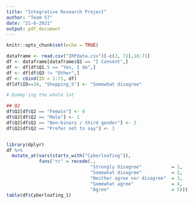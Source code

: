```yaml
---
title: "Integrative Research Project"
author: "Team 57"
date: "21-6-2021"
output: pdf_document
---
```


```r
knitr::opts_chunk$set(echo = TRUE)
```

```r
dataframe <- read.csv("IRPdata.csv")[-c(2, 71),18:71]
df <- dataframe[dataframe$Q1 == "I Consent",]
df <- df[df$Q1.5 == "Yes, I do",]
df <- df[df$Q3 != "Other",]
df <- cbind(ID = 1:71, df)
df[df$ID==34, "Shopping_5"] <- "Somewhat disagree"
```

```r
# Dummy'ing the whole lot

## Q2
df$Q2[df$Q2 == "Female"] <- 0
df$Q2[df$Q2 == "Male"] <- 1
df$Q2[df$Q2 == "Non-binary / third gender"] <- 2
df$Q2[df$Q2 == "Prefer not to say"] <- 3


library(dplyr)
df %>% 
  mutate_at(vars(starts_with("Cyberloafing")), 
            funs("rc" = recode(.,
                               "Strongly Disagree"           = 1,
                               "Somewhat disagree"           = 2,
                               "Neither agree nor disagree"  = 3,
                               "Somewhat agree"              = 4,
                               "Agree"                       = 5)))
table(df$Cyberloafing_1)
```


